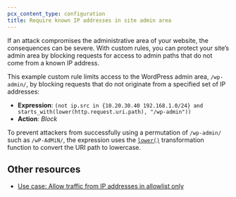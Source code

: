 ```yaml
---
pcx_content_type: configuration
title: Require known IP addresses in site admin area
---
```


If an attack compromises the administrative area of your website, the consequences can be severe. With custom rules, you can protect your site’s admin area by blocking requests for access to admin paths that do not come from a known IP address.

This example custom rule limits access to the WordPress admin area, `/wp-admin/`, by blocking requests that do not originate from a specified set of IP addresses:

- **Expression**: `(not ip.src in {10.20.30.40 192.168.1.0/24} and starts_with(lower(http.request.uri.path), "/wp-admin"))`
- **Action**: _Block_

To prevent attackers from successfully using a permutation of `/wp-admin/` such as `/wP-AdMiN/`, the expression uses the [`lower()`](/ruleset-engine/rules-language/functions/#lower) transformation function to convert the URI path to lowercase.

## Other resources

- [Use case: Allow traffic from IP addresses in allowlist only](/waf/custom-rules/use-cases/allow-traffic-from-ips-in-allowlist/)
